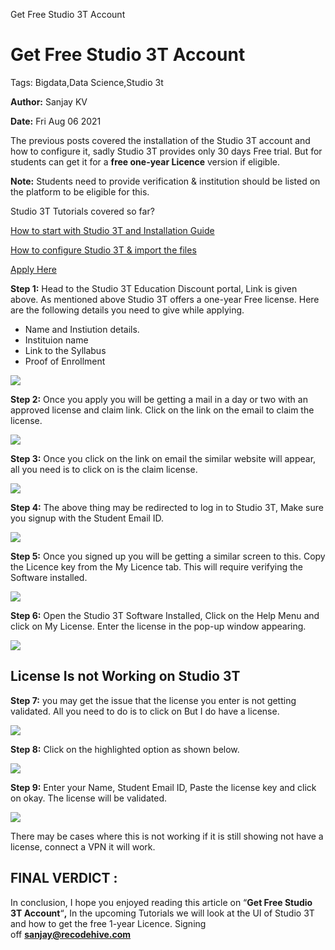    Get Free Studio 3T Account

Get Free Studio 3T Account
==========================

Tags: Bigdata,Data Science,Studio 3t

**Author:** Sanjay KV

**Date:** Fri Aug 06 2021

The previous posts covered the installation of the Studio 3T account and how to configure it, sadly Studio 3T provides only 30 days Free trial. But for students can get it for a **free one-year Licence** version if eligible.

**Note:** Students need to provide verification & institution should be listed on the platform to be eligible for this.

Studio 3T Tutorials covered so far?

[How to start with Studio 3T and Installation Guide](https://recodehive.com/studio-3t-tutorial-installation/)

[How to configure Studio 3T & import the files](https://recodehive.com/configure-studio-3t-tutorial/)

[Apply Here](https://studio3t.com/discount/education/)

**Step 1:** Head to the Studio 3T Education Discount portal, Link is given above. As mentioned above Studio 3T offers a one-year Free license. Here are the following details you need to give while applying.

*   Name and Instiution details.
*   Instituion name
*   Link to the Syllabus
*   Proof of Enrollment

![](https://recodehive.com/wp-content/uploads/2021/07/image-113-1024x534.png)

**Step 2:** Once you apply you will be getting a mail in a day or two with an approved license and claim link. Click on the link on the email to claim the license.

![](https://recodehive.com/wp-content/uploads/2021/07/image-114-1024x377.png)

**Step 3:** Once you click on the link on email the similar website will appear, all you need is to click on is the claim license.

![](https://recodehive.com/wp-content/uploads/2021/07/image-115.png)

**Step 4:** The above thing may be redirected to log in to Studio 3T, Make sure you signup with the Student Email ID.

![](https://recodehive.com/wp-content/uploads/2021/07/image-116.png)

**Step 5:** Once you signed up you will be getting a similar screen to this. Copy the Licence key from the My Licence tab. This will require verifying the Software installed.

![](https://recodehive.com/wp-content/uploads/2021/07/image-119-1024x552.png)

**Step 6:** Open the Studio 3T Software Installed, Click on the Help Menu and click on My License. Enter the license in the pop-up window appearing.

![](https://recodehive.com/wp-content/uploads/2021/07/image-120.png)

License Is not Working on Studio 3T
-----------------------------------

**Step 7:** you may get the issue that the license you enter is not getting validated. All you need to do is to click on But I do have a license.

![](https://recodehive.com/wp-content/uploads/2021/07/image-122.png)

**Step 8:** Click on the highlighted option as shown below.

![](https://recodehive.com/wp-content/uploads/2021/07/image-123.png)

**Step 9:** Enter your Name, Student Email ID, Paste the license key and click on okay. The license will be validated.

![](https://recodehive.com/wp-content/uploads/2021/07/image-124.png)

There may be cases where this is not working if it is still showing not have a license, connect a VPN it will work.

FINAL VERDICT :
---------------

In conclusion, I hope you enjoyed reading this article on “**Get Free Studio 3T Account**“**,** In the upcoming Tutorials we will look at the UI of Studio 3T and how to get the free 1-year Licence. Signing off **[sanjay@recodehive.com](https://recodehive.com/about-us/)**